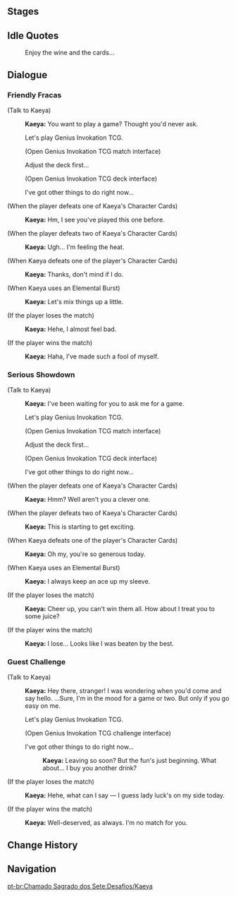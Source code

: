 {{Genius Invokation TCG Character Stages Intro}}

==Stages==
{{Genius Invokation TCG Stages/Detailed}}

==Idle Quotes==
{{Dialogue Start}}
:{{DIcon|Idle}} Enjoy the wine and the cards...
{{Dialogue End}}

==Dialogue==
===Friendly Fracas===
{{Dialogue Start}}
;(Talk to Kaeya)
:{{A|vo card kaeya invite easy 01.ogg}} '''Kaeya:''' You want to play a game? Thought you'd never ask.
:{{DIcon|TCG}} Let's play Genius Invokation TCG.
:;(Open Genius Invokation TCG match interface)
:{{DIcon}} Adjust the deck first...
:;(Open Genius Invokation TCG deck interface)
:{{DIcon}} I've got other things to do right now...

;(When the player defeats one of Kaeya's Character Cards)
:{{A|vo card kaeya ingame easy 02.ogg}} '''Kaeya:''' Hm, I see you've played this one before.

;(When the player defeats two of Kaeya's Character Cards)
:{{A|vo card kaeya ingame easy 03.ogg}} '''Kaeya:''' Ugh... I'm feeling the heat.

;(When Kaeya defeats one of the player's Character Cards)
:{{A|vo card kaeya ingame easy 01.ogg}} '''Kaeya:''' Thanks, don't mind if I do.

;(When Kaeya uses an Elemental Burst)
:{{A|vo card kaeya ingame easy 04.ogg}} '''Kaeya:''' Let's mix things up a little.

;(If the player loses the match)
:{{A|vo card kaeya invite easy 02.ogg}} '''Kaeya:''' Hehe, I almost feel bad.

;(If the player wins the match)
:{{A|vo card kaeya invite easy 03.ogg}} '''Kaeya:''' Haha, I've made such a fool of myself.
{{Dialogue End}}

===Serious Showdown===
{{Dialogue Start}}
;(Talk to Kaeya)
:{{A|vo card kaeya invite hard 01.ogg}} '''Kaeya:''' I've been waiting for you to ask me for a game.
:{{DIcon|TCG}} Let's play Genius Invokation TCG.
:;(Open Genius Invokation TCG match interface)
:{{DIcon}} Adjust the deck first...
:;(Open Genius Invokation TCG deck interface)
:{{DIcon}} I've got other things to do right now...

;(When the player defeats one of Kaeya's Character Cards)
:{{A|vo card kaeya ingame hard 02.ogg}} '''Kaeya:''' Hmm? Well aren't you a clever one.

;(When the player defeats two of Kaeya's Character Cards)
:{{A|vo card kaeya ingame hard 03.ogg}} '''Kaeya:''' This is starting to get exciting.

;(When Kaeya defeats one of the player's Character Cards)
:{{A|vo card kaeya ingame hard 01.ogg}} '''Kaeya:''' Oh my, you're so generous today.

;(When Kaeya uses an Elemental Burst)
:{{A|vo card kaeya ingame hard 04.ogg}} '''Kaeya:''' I always keep an ace up my sleeve.

;(If the player loses the match)
:{{A|vo card kaeya invite hard 02.ogg}} '''Kaeya:''' Cheer up, you can't win them all. How about I treat you to some juice?

;(If the player wins the match)
:{{A|vo card kaeya invite hard 03.ogg}} '''Kaeya:''' I lose... Looks like I was beaten by the best.
{{Dialogue End}}

===Guest Challenge===
{{Dialogue Start}}
;(Talk to Kaeya)
:{{A|vo card kaeya freetalk 01.ogg}} '''Kaeya:''' Hey there, stranger! I was wondering when you'd come and say hello. ...Sure, I'm in the mood for a game or two. But only if you go easy on me.
:{{DIcon|TCG}} Let's play Genius Invokation TCG.
:;(Open Genius Invokation TCG challenge interface)
:{{DIcon}} I've got other things to do right now...
::{{A|vo card kaeya leave 01.ogg}} '''Kaeya:''' Leaving so soon? But the fun's just beginning. What about... I buy you another drink?

;(If the player loses the match)
:{{A|vo card kaeya endofgame win 01.ogg}} '''Kaeya:''' Hehe, what can I say &mdash; I guess lady luck's on my side today.

;(If the player wins the match)
:{{A|vo card kaeya endofgame fail 01.ogg}} '''Kaeya:''' Well-deserved, as always. I'm no match for you.
{{Dialogue End}}

==Change History==
{{Change History|3.3}}

==Navigation==
{{Genius Invokation TCG Stages Navbox}}
[[pt-br:Chamado Sagrado dos Sete:Desafios/Kaeya]]